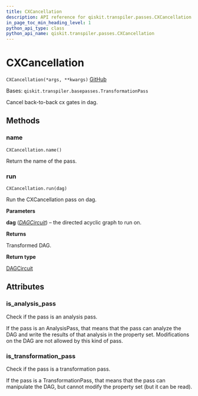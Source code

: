 ```yaml
---
title: CXCancellation
description: API reference for qiskit.transpiler.passes.CXCancellation
in_page_toc_min_heading_level: 1
python_api_type: class
python_api_name: qiskit.transpiler.passes.CXCancellation
---
```


# CXCancellation

<span id="qiskit.transpiler.passes.CXCancellation" />

`CXCancellation(*args, **kwargs)` [GitHub](https://github.com/qiskit/qiskit/tree/stable/0.20/qiskit/transpiler/passes/optimization/cx_cancellation.py "view source code")

Bases: `qiskit.transpiler.basepasses.TransformationPass`

Cancel back-to-back cx gates in dag.

## Methods

### name

<span id="qiskit.transpiler.passes.CXCancellation.name" />

`CXCancellation.name()`

Return the name of the pass.

### run

<span id="qiskit.transpiler.passes.CXCancellation.run" />

`CXCancellation.run(dag)`

Run the CXCancellation pass on dag.

**Parameters**

**dag** ([*DAGCircuit*](qiskit.dagcircuit.DAGCircuit "qiskit.dagcircuit.DAGCircuit")) – the directed acyclic graph to run on.

**Returns**

Transformed DAG.

**Return type**

[DAGCircuit](qiskit.dagcircuit.DAGCircuit "qiskit.dagcircuit.DAGCircuit")

## Attributes

<span id="qiskit.transpiler.passes.CXCancellation.is_analysis_pass" />

### is\_analysis\_pass

Check if the pass is an analysis pass.

If the pass is an AnalysisPass, that means that the pass can analyze the DAG and write the results of that analysis in the property set. Modifications on the DAG are not allowed by this kind of pass.

<span id="qiskit.transpiler.passes.CXCancellation.is_transformation_pass" />

### is\_transformation\_pass

Check if the pass is a transformation pass.

If the pass is a TransformationPass, that means that the pass can manipulate the DAG, but cannot modify the property set (but it can be read).

